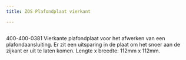 ```yaml
---
title: ZOS Plafondplaat vierkant

---
```



<Image src={imageProduct} width={imageProduct.width} alt="" />


400-400-0381
Vierkante plafondplaat voor het afwerken van een plafondaansluiting. Er zit een uitsparing in de plaat om het snoer aan de zijkant er uit te laten komen.
Lengte x breedte: 112mm x 112mm.

